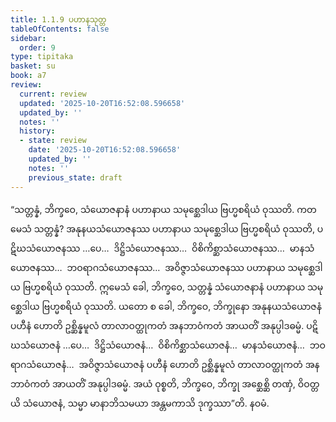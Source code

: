```yaml
---
title: 1.1.9 ပဟာနသုတ္တ
tableOfContents: false
sidebar:
  order: 9
type: tipitaka
basket: su
book: a7
review:
  current: review
  updated: '2025-10-20T16:52:08.596658'
  updated_by: ''
  notes: ''
  history:
  - state: review
    date: '2025-10-20T16:52:08.596658'
    updated_by: ''
    notes: ''
    previous_state: draft
---
```



<DynamicBreadcrumb />


<ReviewStatus review={frontmatter.review} showDetails={true} />

<HypothesisAnnotation frontmatter={frontmatter} />

<Division number="9" book="a7" e="ch" v="16" p="401">

<Paragraph number="51" book="a7">
“သတ္တန္နံ, ဘိက္ခဝေ, သံယောဇနာနံ ပဟာနာယ သမုစ္ဆေဒါယ ဗြဟ္မစရိယံ ဝုဿတိ. ကတမေသံ သတ္တန္နံ? အနုနယသံယောဇနဿ ပဟာနာယ သမုစ္ဆေဒါယ ဗြဟ္မစရိယံ ဝုဿတိ, ပဋိဃသံယောဇနဿ …ပေ…  ဒိဋ္ဌိသံယောဇနဿ…  ဝိစိကိစ္ဆာသံယောဇနဿ…  မာနသံယောဇနဿ…  ဘဝရာဂသံယောဇနဿ…  အဝိဇ္ဇာသံယောဇနဿ ပဟာနာယ သမုစ္ဆေဒါယ ဗြဟ္မစရိယံ ဝုဿတိ. ဣမေသံ ခေါ, ဘိက္ခဝေ, သတ္တန္နံ သံယောဇနာနံ ပဟာနာယ သမုစ္ဆေဒါယ ဗြဟ္မစရိယံ ဝုဿတိ. ယတော စ ခေါ, ဘိက္ခဝေ, ဘိက္ခုနော အနုနယသံယောဇနံ ပဟီနံ ဟောတိ ဥစ္ဆိန္နမူလံ တာလာဝတ္ထုကတံ အနဘာဝံကတံ အာယတိံ အနုပ္ပါဒဓမ္မံ. ပဋိဃသံယောဇနံ …ပေ…  ဒိဋ္ဌိသံယောဇနံ…  ဝိစိကိစ္ဆာသံယောဇနံ…  မာနသံယောဇနံ…  ဘဝရာဂသံယောဇနံ…  အဝိဇ္ဇာသံယောဇနံ ပဟီနံ ဟောတိ ဥစ္ဆိန္နမူလံ တာလာဝတ္ထုကတံ အနဘာဝံကတံ အာယတိံ အနုပ္ပါဒဓမ္မံ. အယံ ဝုစ္စတိ, ဘိက္ခဝေ, ဘိက္ခု အစ္ဆေစ္ဆိ တဏှံ, ဝိဝတ္တယိ သံယောဇနံ, သမ္မာ မာနာဘိသမယာ အန္တမကာသိ ဒုက္ခဿာ”တိ.

</Paragraph>
</Division>

<Paragraph number="52" type="center" book="a7">
နဝမံ.
</Paragraph>